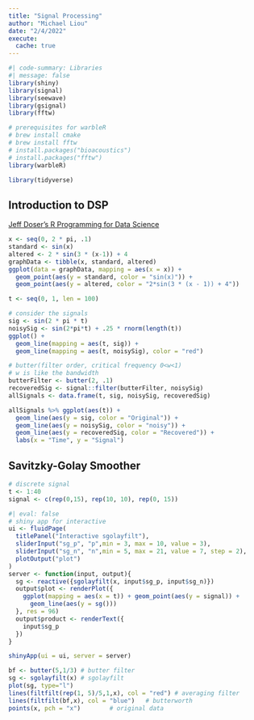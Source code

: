 ```yaml
---
title: "Signal Processing"
author: "Michael Liou"
date: "2/4/2022"
execute:
  cache: true
---
```


```r
#| code-summary: Libraries
#| message: false
library(shiny)
library(signal)
library(seewave)
library(gsignal)
library(fftw)

# prerequisites for warbleR
# brew install cmake
# brew install fftw
# install.packages("bioacoustics")
# install.packages("fftw")
library(warbleR)

library(tidyverse)
```

## Introduction to DSP

[Jeff Doser's R Programming for Data Science](https://www.jeffdoser.com/files/for875/_book/digital-signal-processing.html)

```r
x <- seq(0, 2 * pi, .1)
standard <- sin(x)
altered <- 2 * sin(3 * (x-1)) + 4
graphData <- tibble(x, standard, altered)
ggplot(data = graphData, mapping = aes(x = x)) +
  geom_point(aes(y = standard, color = "sin(x)")) +
  geom_point(aes(y = altered, color = "2*sin(3 * (x - 1)) + 4"))
```


```r
t <- seq(0, 1, len = 100)

# consider the signals
sig <- sin(2 * pi * t)
noisySig <- sin(2*pi*t) + .25 * rnorm(length(t))
ggplot() + 
  geom_line(mapping = aes(t, sig)) +
  geom_line(mapping = aes(t, noisySig), color = "red")
```

```r
# butter(filter order, critical frequency 0<w<1)
# w is like the bandwidth
butterFilter <- butter(2, .1)
recoveredSig <- signal::filter(butterFilter, noisySig)
allSignals <- data.frame(t, sig, noisySig, recoveredSig)

allSignals %>% ggplot(aes(t)) +
  geom_line(aes(y = sig, color = "Original")) +
  geom_line(aes(y = noisySig, color = "noisy")) +
  geom_line(aes(y = recoveredSig, color = "Recovered")) +
  labs(x = "Time", y = "Signal")
```

## Savitzky-Golay Smoother


```r
# discrete signal
t <- 1:40
signal <- c(rep(0,15), rep(10, 10), rep(0, 15))
```

```r
#| eval: false
# shiny app for interactive
ui <- fluidPage(
  titlePanel("Interactive sgolayfilt"),
  sliderInput("sg_p", "p",min = 3, max = 10, value = 3),
  sliderInput("sg_n", "n",min = 5, max = 21, value = 7, step = 2),
  plotOutput("plot")
)
server <- function(input, output){
  sg <- reactive({sgolayfilt(x, input$sg_p, input$sg_n)})
  output$plot <- renderPlot({
    ggplot(mapping = aes(x = t)) + geom_point(aes(y = signal)) +
      geom_line(aes(y = sg()))
  }, res = 96)
  output$product <- renderText({
    input$sg_p
  })
}

shinyApp(ui = ui, server = server)
```


```r
bf <- butter(5,1/3) # butter filter
sg <- sgolayfilt(x) # sgolayfilt
plot(sg, type="l")
lines(filtfilt(rep(1, 5)/5,1,x), col = "red") # averaging filter
lines(filtfilt(bf,x), col = "blue")   # butterworth
points(x, pch = "x")        # original data
```




